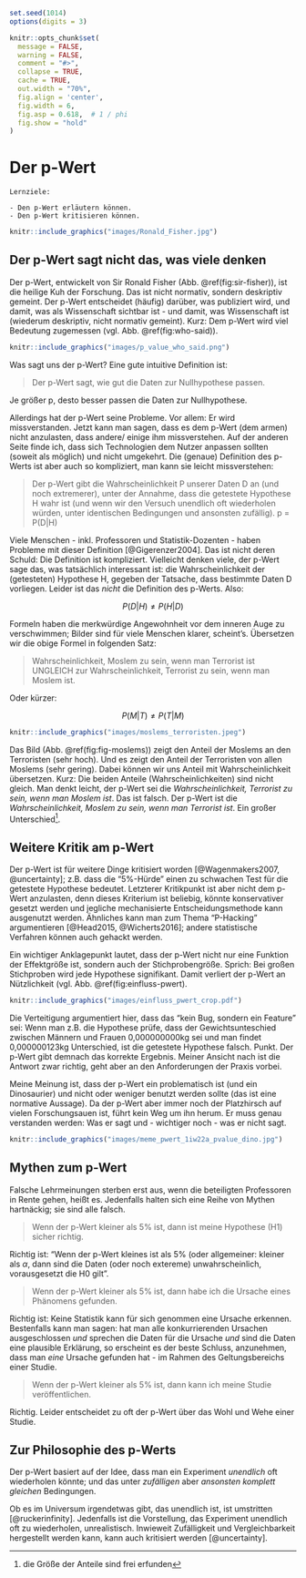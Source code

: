 ```r
set.seed(1014)
options(digits = 3)

knitr::opts_chunk$set(
  message = FALSE,
  warning = FALSE,
  comment = "#>",
  collapse = TRUE,
  cache = TRUE,
  out.width = "70%",
  fig.align = 'center',
  fig.width = 6,
  fig.asp = 0.618,  # 1 / phi
  fig.show = "hold"
)

```

# Der p-Wert


```block2
Lernziele:

- Den p-Wert erläutern können.
- Den p-Wert kritisieren können.

```



```r
knitr::include_graphics("images/Ronald_Fisher.jpg")
```

## Der p-Wert sagt nicht das, was viele denken


Der p-Wert, entwickelt von Sir Ronald Fisher (Abb. \@ref(fig:sir-fisher)), ist die heilige Kuh der Forschung. Das ist nicht normativ, sondern deskriptiv gemeint. Der p-Wert entscheidet (häufig) darüber, was publiziert wird, und damit, was als Wissenschaft sichtbar ist - und damit, was Wissenschaft ist (wiederum deskriptiv, nicht normativ gemeint). Kurz: Dem p-Wert wird viel Bedeutung zugemessen (vgl. Abb. \@ref(fig:who-said)). 


```r
knitr::include_graphics("images/p_value_who_said.png")
```


Was sagt uns der p-Wert? Eine gute intuitive Definition ist:

>    Der p-Wert sagt, wie gut die Daten zur Nullhypothese passen.


Je größer p, desto besser passen die Daten zur Nullhypothese.

Allerdings hat der p-Wert seine Probleme. Vor allem: Er wird missverstanden. Jetzt kann man sagen, dass es dem p-Wert (dem armen) nicht anzulasten, dass andere/ einige ihm missverstehen. Auf der anderen Seite finde ich, dass sich Technologien dem Nutzer anpassen sollten (soweit als möglich) und nicht umgekehrt. Die (genaue) Definition des p-Werts ist aber auch so kompliziert, man kann sie leicht missverstehen:

> Der p-Wert gibt die Wahrscheinlichkeit P unserer Daten D an (und noch extremerer), unter der Annahme, dass die getestete Hypothese H wahr ist (und wenn wir den Versuch unendlich oft wiederholen würden, unter identischen Bedingungen und ansonsten zufällig).
p = P(D|H)

Viele Menschen - inkl. Professoren und Statistik-Dozenten - haben Probleme mit dieser Definition [@Gigerenzer2004]. Das ist nicht deren Schuld: Die Definition ist kompliziert. Vielleicht denken viele, der p-Wert sage das, was tatsächlich interessant ist: die Wahrscheinlichkeit der (getesteten) Hypothese H, gegeben der Tatsache, dass bestimmte Daten D vorliegen. Leider ist das *nicht* die Definition des p-Werts. Also:

$$ P(D|H) \ne P(H|D) $$


Formeln haben die merkwürdige Angewohnheit vor dem inneren Auge zu verschwimmen; Bilder sind für viele Menschen klarer, scheint's. Übersetzen wir die obige Formel in folgenden Satz:

>   Wahrscheinlichkeit, Moslem zu sein, wenn man Terrorist ist UNGLEICH zur 
Wahrscheinlichkeit, Terrorist zu sein, wenn man Moslem ist.


Oder kürzer:


$$ P(M|T) \ne P(T|M) $$




```r
knitr::include_graphics("images/moslems_terroristen.jpeg")
```


Das Bild (Abb. \@ref(fig:fig-moslems)) zeigt den Anteil der Moslems an den Terroristen (sehr hoch). Und es zeigt den Anteil der Terroristen von allen Moslems (sehr gering). Dabei können wir uns Anteil mit Wahrscheinlichkeit übersetzen. Kurz: Die beiden Anteile (Wahrscheinlichkeiten) sind nicht gleich. Man denkt leicht, der p-Wert sei die *Wahrscheinlichkeit, Terrorist zu sein, wenn man Moslem ist*. Das ist falsch. Der p-Wert ist die *Wahrscheinlichkeit, Moslem zu sein, wenn man Terrorist ist*. Ein großer Unterschied^[die Größe der Anteile sind frei erfunden].


## Weitere Kritik am p-Wert

Der p-Wert ist für weitere Dinge kritisiert worden [@Wagenmakers2007, @uncertainty]; z.B. dass die "5%-Hürde" einen zu schwachen Test für die getestete Hypothese bedeutet. Letzterer Kritikpunkt ist aber nicht dem p-Wert anzulasten, denn dieses Kriterium ist beliebig, könnte konservativer gesetzt werden und jegliche mechanisierte Entscheidungsmethode kann ausgenutzt werden. Ähnliches kann man zum Thema "P-Hacking" argumentieren [@Head2015, @Wicherts2016]; andere statistische Verfahren können auch gehackt werden.

Ein wichtiger Anklagepunkt lautet, dass der p-Wert nicht nur eine Funktion der Effektgröße ist, sondern auch der Stichprobengröße. Sprich: Bei großen Stichproben wird jede Hypothese signifikant. Damit verliert der p-Wert an Nützlichkeit (vgl. Abb. \@ref(fig:einfluss-pwert). 

```r

knitr::include_graphics("images/einfluss_pwert_crop.pdf")
```


Die Verteitigung argumentiert hier, dass das "kein Bug, sondern ein Feature" sei: Wenn man z.B. die Hypothese prüfe, dass der Gewichtsunteschied zwischen Männern und Frauen 0,000000000kg sei und man findet 0,000000123kg Unterschied, ist die getestete Hypothese falsch. Punkt. Der p-Wert gibt demnach das korrekte Ergebnis. Meiner Ansicht nach ist die Antwort zwar richtig, geht aber an den Anforderungen der Praxis vorbei.

Meine Meinung ist, dass der p-Wert ein problematisch ist (und ein Dinosaurier) und nicht oder weniger benutzt werden sollte (das ist eine normative Aussage). Da der p-Wert aber immer noch der Platzhirsch auf vielen Forschungsauen ist, führt kein Weg um ihn herum. Er muss genau verstanden werden: Was er sagt und - wichtiger noch - was er nicht sagt.


```r
knitr::include_graphics("images/meme_pwert_1iw22a_pvalue_dino.jpg")
```


## Mythen zum p-Wert

Falsche Lehrmeinungen sterben erst aus, wenn die beteiligten Professoren in Rente gehen, heißt es. Jedenfalls halten sich eine Reihe von Mythen hartnäckig; sie sind alle falsch.


>    Wenn der p-Wert kleiner als 5% ist, dann ist meine Hypothese (H1) sicher richtig.

Richtig ist: "Wenn der p-Wert kleines ist als 5% (oder allgemeiner: kleiner als $\alpha$, dann sind die Daten (oder noch extereme) unwahrscheinlich, vorausgesetzt die H0 gilt".

>    Wenn der p-Wert kleiner als 5% ist, dann habe ich die Ursache eines Phänomens gefunden.

Richtig ist: Keine Statistik kann für sich genommen eine Ursache erkennen. Bestenfalls kann man sagen: hat man alle konkurrierenden Ursachen ausgeschlossen *und* sprechen die Daten für die Ursache *und* sind die Daten eine plausible Erklärung, so erscheint es der beste Schluss, anzunehmen, dass man *eine* Ursache gefunden hat - im Rahmen des Geltungsbereichs einer Studie.

>    Wenn der p-Wert kleiner als 5% ist, dann kann ich meine Studie veröffentlichen.

Richtig. Leider entscheidet zu oft der p-Wert über das Wohl und Wehe einer Studie.


## Zur Philosophie des p-Werts

Der p-Wert basiert auf der Idee, dass man ein Experiment *unendlich* oft wiederholen könnte; und das unter *zufälligen* aber *ansonsten komplett gleichen* Bedingungen.

Ob es im Universum irgendetwas gibt, das unendlich ist, ist umstritten [@ruckerinfinity]. Jedenfalls ist die Vorstellung, das Experiment unendlich oft zu wiederholen, unrealistisch. Inwieweit Zufälligkeit und Vergleichbarkeit hergestellt werden kann, kann auch kritisiert werden [@uncertainty].

